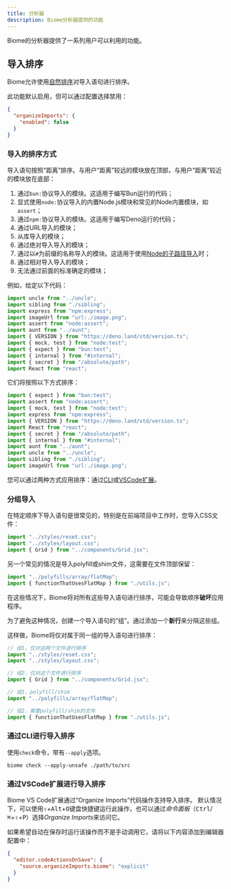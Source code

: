 ```yaml
---
title: 分析器
description: Biome分析器提供的功能
---
```


Biome的分析器提供了一系列用户可以利用的功能。

## 导入排序

Biome允许使用[自然排序](https://en.wikipedia.org/wiki/Natural_sort_order)对导入语句进行排序。

此功能默认启用，但可以通过配置选择禁用：

```json title="biome.json"
{
  "organizeImports": {
    "enabled": false
  }
}
```

### 导入的排序方式

导入语句按照“距离”排序。与用户“距离”较远的模块放在顶部，与用户“距离”较近的模块放在底部：

1. 通过`bun:`协议导入的模块。这适用于编写Bun运行的代码；
2. 显式使用`node:`协议导入的内置Node.js模块和常见的Node内置模块，如`assert`；
3. 通过`npm:`协议导入的模块。这适用于编写Deno运行的代码；
4. 通过URL导入的模块；
5. 从库导入的模块；
6. 通过绝对导入导入的模块；
7. 通过以`#`为前缀的名称导入的模块。这适用于使用[Node的子路径导入](https://nodejs.org/api/packages.html#subpath-imports)时；
8. 通过相对导入导入的模块；
9. 无法通过前面的标准确定的模块；

例如，给定以下代码：

```ts title="example.ts"
import uncle from "../uncle";
import sibling from "./sibling";
import express from "npm:express";
import imageUrl from "url:./image.png";
import assert from "node:assert";
import aunt from "../aunt";
import { VERSION } from "https://deno.land/std/version.ts";
import { mock, test } from "node:test";
import { expect } from "bun:test";
import { internal } from "#internal";
import { secret } from "/absolute/path";
import React from "react";
```

它们将按照以下方式排序：

```ts title="example.ts"
import { expect } from "bun:test";
import assert from "node:assert";
import { mock, test } from "node:test";
import express from "npm:express";
import { VERSION } from "https://deno.land/std/version.ts";
import React from "react";
import { secret } from "/absolute/path";
import { internal } from "#internal";
import aunt from "../aunt";
import uncle from "../uncle";
import sibling from "./sibling";
import imageUrl from "url:./image.png";
```

您可以通过两种方式应用排序：通过[CLI](#通过cli进行导入排序)或[VSCode扩展](#通过vscode扩展进行导入排序)。

### 分组导入

在特定顺序下导入语句是很常见的，特别是在前端项目中工作时，您导入CSS文件：

```js title="example.js"
import "../styles/reset.css";
import "../styles/layout.css";
import { Grid } from "../components/Grid.jsx";
```

另一个常见的情况是导入polyfill或shim文件，这需要在文件顶部保留：

```js title="example.js"
import "../polyfills/array/flatMap";
import { functionThatUsesFlatMap } from "./utils.js";
```

在这些情况下，Biome将对所有这些导入语句进行排序，可能会导致顺序**破坏**应用程序。

为了避免这种情况，创建一个导入语句的“组”。通过添加一个**新行**来分隔这些组。

这样做，Biome将仅对属于同一组的导入语句进行排序：

```js title="example.js"
// 组1，仅对这两个文件进行排序
import "../styles/reset.css";
import "../styles/layout.css";

// 组2，仅对这个文件进行排序
import { Grid } from "../components/Grid.jsx";
```

```js title="example.js"
// 组1，polyfill/shim
import "../polyfills/array/flatMap";

// 组2，需要polyfill/shim的文件
import { functionThatUsesFlatMap } from "./utils.js";
```

### 通过CLI进行导入排序

使用`check`命令，带有`--apply`选项。

```shell
biome check --apply-unsafe ./path/to/src
```

### 通过VSCode扩展进行导入排序

Biome VS Code扩展通过“Organize Imports”代码操作支持导入排序。
默认情况下，可以使用<kbd title="Shift">⇧</kbd>+<kbd>Alt</kbd>+<kbd>O</kbd>键盘快捷键运行此操作，也可以通过*命令面板*（<kbd>Ctrl</kbd>/<kbd title="Cmd">⌘</kbd>+<kbd title="Shift">⇧</kbd>+<kbd>P</kbd>）选择*Organize Imports*来访问它。

如果希望自动在保存时运行该操作而不是手动调用它，请将以下内容添加到编辑器配置中：

```json title="settings.json"
{
  "editor.codeActionsOnSave": {
    "source.organizeImports.biome": "explicit"
  }
}
```
